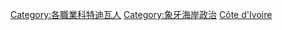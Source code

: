 {{Commonscat|Politicians of Côte d'Ivoire}}

[[Category:各職業科特迪瓦人|Category:各職業科特迪瓦人]]
[[Category:象牙海岸政治|Category:象牙海岸政治]]
[[Category:非洲各国政治人物|Côte d'Ivoire]]